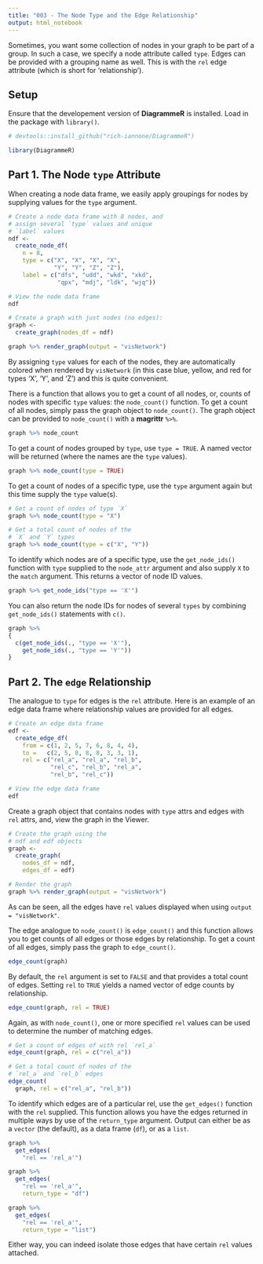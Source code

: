```yaml
---
title: "003 - The Node Type and the Edge Relationship"
output: html_notebook
---
```


Sometimes, you want some collection of nodes in your graph to be part of a group. In such a case, we specify a node attribute called `type`. Edges can be provided with a grouping name as well. This is with the `rel` edge attribute (which is short for 'relationship').

## Setup

Ensure that the developement version of **DiagrammeR** is installed. Load in the package with `library()`.

```r
# devtools::install_github("rich-iannone/DiagrammeR")

library(DiagrammeR)
```

## Part 1. The Node `type` Attribute

When creating a node data frame, we easily apply groupings for nodes by supplying values for the `type` argument. 

```r
# Create a node data frame with 8 nodes, and
# assign several `type` values and unique
# `label` values
ndf <- 
  create_node_df(
    n = 8,
    type = c("X", "X", "X", "X",
             "Y", "Y", "Z", "Z"),
    label = c("dfs", "udd", "wkd", "xkd",
              "qpx", "mdj", "ldk", "wjq"))

# View the node data frame
ndf
```

```r
# Create a graph with just nodes (no edges):
graph <-
  create_graph(nodes_df = ndf)

graph %>% render_graph(output = "visNetwork")
```

By assigning `type` values for each of the nodes, they are automatically colored when rendered by `visNetwork` (in this case blue, yellow, and red for types 'X', 'Y', and 'Z') and this is quite convenient.

There is a function that allows you to get a count of all nodes, or, counts of nodes with specific `type` values: the `node_count()` function. To get a count of all nodes, simply pass the graph object to `node_count()`. The graph object can be provided to `node_count()` with a **magrittr** `%>%`.

```r
graph %>% node_count
```

To get a count of nodes grouped by `type`, use `type = TRUE`. A named vector will be returned (where the names are the `type` values).

```r
graph %>% node_count(type = TRUE)
```

To get a count of nodes of a specific type, use the `type` argument again but this time supply the `type` value(s).

```r
# Get a count of nodes of type `X`
graph %>% node_count(type = "X")

# Get a total count of nodes of the
# `X` and `Y` types
graph %>% node_count(type = c("X", "Y"))
```

To identify which nodes are of a specific type, use the `get_node_ids()` function with `type` supplied to the `node_attr` argument and also supply `X` to the `match` argument. This returns a vector of node ID values.

```r
graph %>% get_node_ids("type == 'X'")
```

You can also return the node IDs for nodes of several `types` by combining `get_node_ids()` statements with `c()`.

```r
graph %>% 
{
  c(get_node_ids(., "type == 'X'"),
    get_node_ids(., "type == 'Y'"))
}
```

## Part 2. The `edge` Relationship

The analogue to `type` for edges is the `rel` attribute. Here is an example of an edge data frame where relationship values are provided for all edges.

```r
# Create an edge data frame
edf <- 
  create_edge_df(
    from = c(1, 2, 5, 7, 6, 8, 4, 4),
    to =   c(2, 5, 8, 8, 8, 3, 3, 1),
    rel = c("rel_a", "rel_a", "rel_b",
            "rel_c", "rel_b", "rel_a",
            "rel_b", "rel_c"))

# View the edge data frame
edf
```

Create a graph object that contains nodes with `type` attrs and edges with `rel` attrs, and, view the graph in the Viewer.

```r
# Create the graph using the
# ndf and edf objects
graph <-
  create_graph(
    nodes_df = ndf,
    edges_df = edf)

# Render the graph
graph %>% render_graph(output = "visNetwork")
```


As can be seen, all the edges have `rel` values displayed when using `output = "visNetwork"`.

The edge analogue to `node_count()` is `edge_count()` and this function allows you to get counts of all edges or those edges by relationship. To get a count of all edges, simply pass the graph to `edge_count()`.

```r
edge_count(graph)
```

By default, the `rel` argument is set to `FALSE` and that provides a total count of edges. Setting `rel` to `TRUE` yields a named vector of edge counts by relationship.

```r
edge_count(graph, rel = TRUE)
```

Again, as with `node_count()`, one or more specified `rel` values can be used to determine the number of matching edges.

```r
# Get a count of edges of with rel `rel_a`
edge_count(graph, rel = c("rel_a"))

# Get a total count of nodes of the
# `rel_a` and `rel_b` edges
edge_count(
  graph, rel = c("rel_a", "rel_b"))
```

To identify which edges are of a particular rel, use the `get_edges()` function with the `rel` supplied. This function allows you have the edges returned in multiple ways by use of the `return_type` argument. Output can either be as a `vector` (the default), as a data frame (`df`), or as a `list`.

```r
graph %>%
  get_edges(
    "rel == 'rel_a'")
```

```r
graph %>%
  get_edges(
    "rel == 'rel_a'",
    return_type = "df")
```

```r
graph %>%
  get_edges(
    "rel == 'rel_a'",
    return_type = "list")
```

Either way, you can indeed isolate those edges that have certain `rel` values attached.

